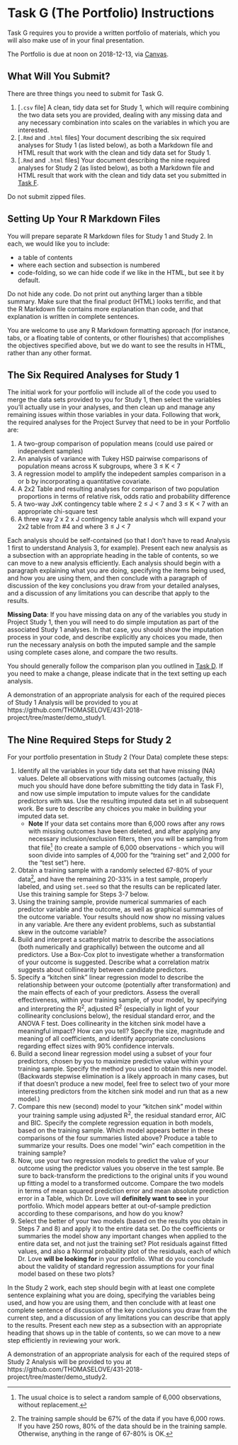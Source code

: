 # Task G (The Portfolio) Instructions {#taskG}

Task G requires you to provide a written portfolio of materials, which you will also make use of in your final presentation. 

The Portfolio is due at noon on 2018-12-13, via [Canvas](https://canvas.case.edu/).

## What Will You Submit?

There are three things you need to submit for Task G.

1. [`.csv` file] A clean, tidy data set for Study 1, which will require combining the two data sets you are provided, dealing with any missing data and any necessary combination into scales on the variables in which you are interested.
2. [`.Rmd` and `.html` files] Your document describing the six required analyses for Study 1 (as listed below), as both a Markdown file and HTML result that work with the clean and tidy data set for Study 1.
3. [`.Rmd` and `.html` files] Your document describing the nine required analyses for Study 2 (as listed below), as both a Markdown file and HTML result that work with the clean and tidy data set you submitted in [Task F](#taskF).

Do not submit zipped files. 

## Setting Up Your R Markdown Files

You will prepare separate R Markdown files for Study 1 and Study 2. In each, we would like you to include:

- a table of contents
- where each section and subsection is numbered
- code-folding, so we can hide code if we like in the HTML, but see it by default.

Do not hide any code. Do not print out anything larger than a tibble summary. Make sure that the final product (HTML) looks terrific, and that the R Markdown file contains more explanation than code, and that explanation is written in complete sentences. 

You are welcome to use any R Markdown formatting approach (for instance, tabs, or a floating table of contents, or other flourishes) that accomplishes the objectives specified above, but we do want to see the results in HTML, rather than any other format.

## The Six Required Analyses for Study 1

The initial work for your portfolio will include all of the code you used to merge the data sets provided to you for Study 1, then select the variables you'll actually use in your analyses, and then clean up and manage any remaining issues within those variables in your data. Following that work, the required analyses for the Project Survey that need to be in your Portfolio are:

1. A two-group comparison of population means (could use paired or independent samples)
2. An analysis of variance with Tukey HSD pairwise comparisons of population means across K subgroups, where 3 $\leq$ K < 7
3. A regression model to amplify the indepedent samples comparison in a or b by incorporating a quantitative covariate.
4. A 2x2 Table and resulting analyses for comparison of two population proportions in terms of relative risk, odds ratio and probability difference
5. A two-way JxK contingency table where 2 $\leq$ J < 7 and 3 $\leq$ K < 7 with an appropriate chi-square test
6. A three way 2 x 2 x J contingency table analysis whch will expand your 2x2 table from #4 and where 3 $\leq$ J < 7

Each analysis should be self-contained (so that I don't have to read Analysis 1 first to understand Analysis 3, for example). Present each new analysis as a subsection with an appropriate heading in the table of contents, so we can move to a new analysis efficiently. Each analysis should begin with a paragraph explaining what you are doing, specifying the items being used, and how you are using them, and then conclude with a paragraph of discussion of the key conclusions you draw from your detailed analyses, and a discussion of any limitations you can describe that apply to the results. 

**Missing Data**: If you have missing data on any of the variables you study in Project Study 1, then you will need to do simple imputation as part of the associated Study 1 analyses. In that case, you should show the imputation process in your code, and describe explicitly any choices you made, then run the necessary analysis on both the imputed sample and the sample using complete cases alone, and compare the two results. 

You should generally follow the comparison plan you outlined in [Task D](#taskD). If you need to make a change, please indicate that in the text setting up each analysis. 

A demonstration of an appropriate analysis for each of the required pieces of Study 1 Analysis will be provided to you at https://github.com/THOMASELOVE/431-2018-project/tree/master/demo_study1.

## The Nine Required Steps for Study 2

For your portfolio presentation in Study 2 (Your Data) complete these steps:

1. Identify all the variables in your tidy data set that have missing (NA) values. Delete all observations with missing outcomes (actually, this much you should have done before submitting the tidy data in Task F), and now use simple imputation to impute values for the candidate predictors with `NA`s. Use the resulting imputed data set in all subsequent work. Be sure to describe any choices you make in building your imputed data set.
    - **Note** If your data set contains more than 6,000 rows after any rows with missing outcomes have been deleted, and after applying any necessary inclusion/exclusion filters, then you will be sampling from that file^[The usual choice is to select a random sample of 6,000 observations, without replacement.] (to create a sample of 6,000 observations - which you will soon divide into samples of 4,000 for the "training set" and 2,000 for the "test set") here.
2. Obtain a training sample with a randomly selected 67-80% of your data^[The training sample should be 67% of the data if you have 6,000 rows. If you have 250 rows, 80% of the data should be in the training sample. Otherwise, anything in the range of 67-80% is OK.], and have the remaining 20-33% in a test sample, properly labeled, and using `set.seed` so that the results can be replicated later. Use this training sample for Steps 3-7 below. 
3. Using the training sample, provide numerical summaries of each predictor variable and the outcome, as well as graphical summaries of the outcome variable. Your results should now show no missing values in any variable. Are there any evident problems, such as substantial skew in the outcome variable?
4. Build and interpret a scatterplot matrix to describe the associations (both numerically and graphically) between the outcome and all predictors. Use a Box-Cox plot to investigate whether a transformation of your outcome is suggested. Describe what a correlation matrix suggests about collinearity between candidate predictors.
5. Specify a "kitchen sink" linear regression model to describe the relationship between your outcome (potentially after transformation) and the main effects of each of your predictors. Assess the overall effectiveness, within your training sample, of your model, by specifying and interpreting the R^2^, adjusted R^2^ (especially in light of your collinearity conclusions below), the residual standard error, and the ANOVA F test. Does collinearity in the kitchen sink model have a meaningful impact? How can you tell? Specify the size, magnitude and meaning of all coefficients, and identify appropriate conclusions regarding effect sizes with 90% confidence intervals.
6. Build a second linear regression model using a subset of your four predictors, chosen by you to maximize predictive value within your training sample. Specify the method you used to obtain this new model. (Backwards stepwise elimination is a likely approach in many cases, but if that doesn't produce a new model, feel free to select two of your more interesting predictors from the kitchen sink model and run that as a new model.)
7. Compare this new (second) model to your "kitchen sink" model within your training sample using adjusted R^2^, the residual standard error, AIC and BIC. Specify the complete regression equation in both models, based on the training sample. Which model appears better in these comparisons of the four summaries listed above? Produce a table to summarize your results. Does one model "win" each competition in the training sample?
8. Now, use your two regression models to predict the value of your outcome using the predictor values you observe in the test sample. Be sure to back-transform the predictions to the original units if you wound up fitting a model to a transformed outcome. Compare the two models in terms of mean squared prediction error and mean absolute prediction error in a Table, which Dr. Love will **definitely want to see** in your portfolio. Which model appears better at out-of-sample prediction according to these comparisons, and how do you know?
9. Select the better of your two models (based on the results you obtain in Steps 7 and 8) and apply it to the entire data set. Do the coefficients or summaries the model show any important changes when applied to the entire data set, and not just the training set? Plot residuals against fitted values, and also a Normal probability plot of the residuals, each of which Dr. Love **will be looking for** in your portfolio. What do you conclude about the validity of standard regression assumptions for your final model based on these two plots?

In the Study 2 work, each step should begin with at least one complete sentence explaining what you are doing, specifying the variables being used, and how you are using them, and then conclude with at least one complete sentence of discussion of the key conclusions you draw from the current step, and a discussion of any limitations you can describe that apply to the results. Present each new step as a subsection with an appropriate heading that shows up in the table of contents, so we can move to a new step efficiently in reviewing your work. 

A demonstration of an appropriate analysis for each of the required steps of Study 2 Analysis will be provided to you at https://github.com/THOMASELOVE/431-2018-project/tree/master/demo_study2.
